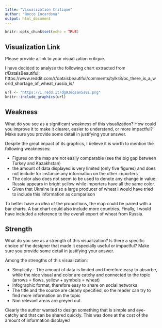 ```yaml
---
title: "Visualization Critique"
author: "Rocco Incardona"
output: html_document
---
```


```r
knitr::opts_chunk$set(echo = TRUE)
```

## Visualization Link

Please provide a link to your visualization critique.

I have decided to analyse the following chart extracted from r/DataIsBeautiful:
https://www.reddit.com/r/dataisbeautiful/comments/tylkr8/oc_there_is_a_world_shortage_of_wheat_russia_is/

```r
url <- "https://i.redd.it/dg93eqsav5s81.png"
knitr::include_graphics(url)

```


## Weakness

What do you see as a significant weakness of this visualization? How could you improve it to make it clearer, easier to understand, or more impactful? Make sure you provide some detail in justifying your answer.

Despite the great impact of its graphics, I believe it is worth to mention the following weaknesses:

* Figures on the map are not easily comparable (see the big gap between Turkey and Kazakhstan)
* the amount of data displayed is very limited (only five figures) and does not include for instance any information on the other importers
* The color also does not seem to be used to denote any change in value: Russia appears in bright yellow while importers have all the same color.
* Given that Ukraine is also a large producer of wheat I would have tried to include this information as comparison

To better have an idea of the proportions, the map could be paired with a bar charts. A bar chart could also include more countries. Finally, I would have included a reference to the overall export of wheat from Russia.

## Strength

What do you see as a strength of this visualization? Is there a specific choice of the designer that made it especially useful or impactful? Make sure you provide some detail in justifying your answer.

Among the strengths of this visualization:

* Simplicity - The amount of data is limited and therefore easy to absorbe, while the nice visual and color are catchy and connected to the topic (arrows = flows, yellow + symbols = wheat)
* Infographic format, therefore easy to share on social networks
* The title and the source are clearly specified, so the reader can try to find more information on the topic
* Non relevant areas are greyed out.

Clearly the author wanted to design something that is simple and eye-catchy and that can be shared quickly.
This was done at the cost of the amount of information displayed




